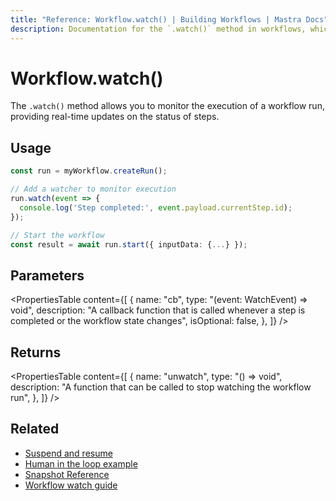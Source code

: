 ```yaml
---
title: "Reference: Workflow.watch() | Building Workflows | Mastra Docs"
description: Documentation for the `.watch()` method in workflows, which allows you to monitor the execution of a workflow run.
---
```


# Workflow.watch()

The `.watch()` method allows you to monitor the execution of a workflow run, providing real-time updates on the status of steps.

## Usage

```typescript
const run = myWorkflow.createRun();

// Add a watcher to monitor execution
run.watch(event => {
  console.log('Step completed:', event.payload.currentStep.id);
});

// Start the workflow
const result = await run.start({ inputData: {...} });
```

## Parameters

<PropertiesTable
  content={[
    {
      name: "cb",
      type: "(event: WatchEvent) => void",
      description: "A callback function that is called whenever a step is completed or the workflow state changes",
      isOptional: false,
    },
  ]}
/>

## Returns

<PropertiesTable
  content={[
    {
      name: "unwatch",
      type: "() => void",
      description: "A function that can be called to stop watching the workflow run",
    },
  ]}
/>

## Related

- [Suspend and resume](../../docs/workflows/suspend-and-resume.mdx)
- [Human in the loop example](../../examples/workflows/human-in-the-loop.mdx)
- [Snapshot Reference](./snapshots.mdx)
- [Workflow watch guide](../../docs/workflows/overview.mdx#watching-workflow-execution)